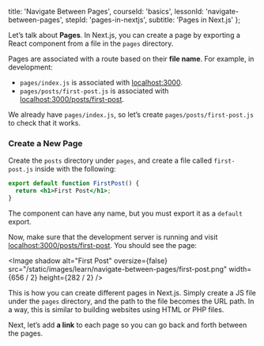 
  title: 'Navigate Between Pages',
  courseId: 'basics',
  lessonId: 'navigate-between-pages',
  stepId: 'pages-in-nextjs',
  subtitle: 'Pages in Next.js'
};

Let’s talk about **Pages**. In Next.js, you can create a page by exporting a React component from a file in the `pages` directory.

Pages are associated with a route based on their **file name**. For example, in development:

- `pages/index.js` is associated with [localhost:3000](http://localhost:3000).
- `pages/posts/first-post.js` is associated with [localhost:3000/posts/first-post](http://localhost:3000/posts/first-post).

We already have `pages/index.js`, so let’s create `pages/posts/first-post.js` to check that it works.

### Create a New Page

Create the `posts` directory under `pages`, and create a file called `first-post.js` inside with the following:

```jsx
export default function FirstPost() {
  return <h1>First Post</h1>;
}
```

The component can have any name, but you must export it as a `default` export.

Now, make sure that the development server is running and visit [localhost:3000/posts/first-post](http://localhost:3000/posts/first-post). You should see the page:

<Image
  shadow
  alt="First Post"
  oversize={false}
  src="/static/images/learn/navigate-between-pages/first-post.png"
  width={656 / 2}
  height={282 / 2}
/>

This is how you can create different pages in Next.js. Simply create a JS file under the `pages` directory, and the path to the file becomes the URL path. In a way, this is similar to building websites using HTML or PHP files.

Next, let’s add **a link** to each page so you can go back and forth between the pages.

